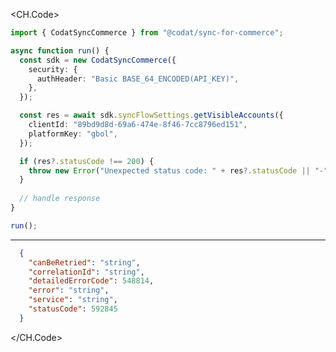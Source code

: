 
<CH.Code>
```typescript GetVisibleAccounts.ts
import { CodatSyncCommerce } from "@codat/sync-for-commerce";

async function run() {
  const sdk = new CodatSyncCommerce({
    security: {
      authHeader: "Basic BASE_64_ENCODED(API_KEY)",
    },
  });

  const res = await sdk.syncFlowSettings.getVisibleAccounts({
    clientId: "89bd9d8d-69a6-474e-8f46-7cc8796ed151",
    platformKey: "gbol",
  });

  if (res?.statusCode !== 200) {
    throw new Error("Unexpected status code: " + res?.statusCode || "-");
  }
  
  // handle response
}

run();
```
---

```json Example Response
  {
    "canBeRetried": "string",
    "correlationId": "string",
    "detailedErrorCode": 548814,
    "error": "string",
    "service": "string",
    "statusCode": 592845
  }
```
</CH.Code>
